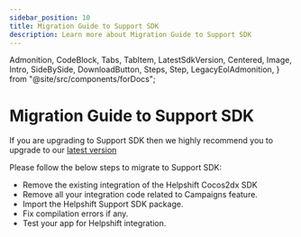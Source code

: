 ```yaml
---
sidebar_position: 10
title: Migration Guide to Support SDK
description: Learn more about Migration Guide to Support SDK
---
```


  Admonition,
  CodeBlock,
  Tabs,
  TabItem,
  LatestSdkVersion,
  Centered,
  Image,
  Intro,
  SideBySide,
  DownloadButton,
  Steps,
  Step,
  LegacyEolAdmonition,
} from "@site/src/components/forDocs";

<LegacyEolAdmonition />

# Migration Guide to Support SDK

<Admonition type="info" title="Note">

If you are upgrading to Support SDK then we highly recommend you to upgrade to our [latest version](/cocos2d-x/getting-started-android/)

</Admonition>

Please follow the below steps to migrate to Support SDK:

- Remove the existing integration of the Helpshift Cocos2dx SDK
- Remove all your integration code related to Campaigns feature.
- Import the Helpshift Support SDK package.
- Fix compilation errors if any.
- Test your app for Helpshift integration.
